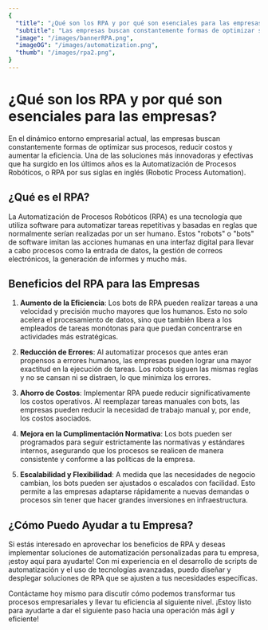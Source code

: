 ```yaml
---
{
  "title": "¿Qué son los RPA y por qué son esenciales para las empresas?",
  "subtitle": "Las empresas buscan constantemente formas de optimizar sus procesos, reducir costos y aumentar la eficiencia.",
  "image": "/images/bannerRPA.png",
  "imageOG": "/images/automatization.png",
  "thumb": "/images/rpa2.png",
}
---
```


# ¿Qué son los RPA y por qué son esenciales para las empresas?

En el dinámico entorno empresarial actual, las empresas buscan constantemente formas de optimizar sus procesos, reducir costos y aumentar la eficiencia. Una de las soluciones más innovadoras y efectivas que ha surgido en los últimos años es la Automatización de Procesos Robóticos, o RPA por sus siglas en inglés (Robotic Process Automation).

## ¿Qué es el RPA?

La Automatización de Procesos Robóticos (RPA) es una tecnología que utiliza software para automatizar tareas repetitivas y basadas en reglas que normalmente serían realizadas por un ser humano. Estos "robots" o "bots" de software imitan las acciones humanas en una interfaz digital para llevar a cabo procesos como la entrada de datos, la gestión de correos electrónicos, la generación de informes y mucho más.

## Beneficios del RPA para las Empresas

1. **Aumento de la Eficiencia**: Los bots de RPA pueden realizar tareas a una velocidad y precisión mucho mayores que los humanos. Esto no solo acelera el procesamiento de datos, sino que también libera a los empleados de tareas monótonas para que puedan concentrarse en actividades más estratégicas.

2. **Reducción de Errores**: Al automatizar procesos que antes eran propensos a errores humanos, las empresas pueden lograr una mayor exactitud en la ejecución de tareas. Los robots siguen las mismas reglas y no se cansan ni se distraen, lo que minimiza los errores.

3. **Ahorro de Costos**: Implementar RPA puede reducir significativamente los costos operativos. Al reemplazar tareas manuales con bots, las empresas pueden reducir la necesidad de trabajo manual y, por ende, los costos asociados.

4. **Mejora en la Cumplimentación Normativa**: Los bots pueden ser programados para seguir estrictamente las normativas y estándares internos, asegurando que los procesos se realicen de manera consistente y conforme a las políticas de la empresa.

5. **Escalabilidad y Flexibilidad**: A medida que las necesidades de negocio cambian, los bots pueden ser ajustados o escalados con facilidad. Esto permite a las empresas adaptarse rápidamente a nuevas demandas o procesos sin tener que hacer grandes inversiones en infraestructura.

## ¿Cómo Puedo Ayudar a tu Empresa?

Si estás interesado en aprovechar los beneficios de RPA y deseas implementar soluciones de automatización personalizadas para tu empresa, ¡estoy aquí para ayudarte! Con mi experiencia en el desarrollo de scripts de automatización y el uso de tecnologías avanzadas, puedo diseñar y desplegar soluciones de RPA que se ajusten a tus necesidades específicas.

Contáctame hoy mismo para discutir cómo podemos transformar tus procesos empresariales y llevar tu eficiencia al siguiente nivel. ¡Estoy listo para ayudarte a dar el siguiente paso hacia una operación más ágil y eficiente!
